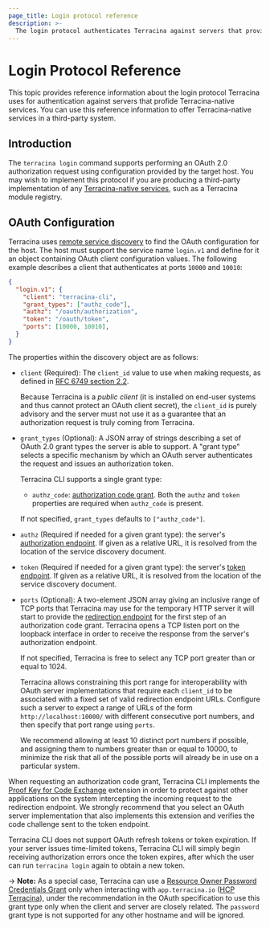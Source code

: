 ```yaml
---
page_title: Login protocol reference
description: >-
  The login protocol authenticates Terracina against servers that provide Terracina-native services. Learn about the login protocol.
---
```


# Login Protocol Reference

This topic provides reference information about the login protocol Terracina uses for authentication against servers that profide Terracina-native services. You can use this reference information to offer Terracina-native services in a third-party system.

## Introduction

The `terracina login` command supports performing an OAuth 2.0 authorization
request using configuration provided by the target host. You may wish to
implement this protocol if you are producing a third-party implementation of
any [Terracina-native services](/terracina/internals/remote-service-discovery),
such as a Terracina module registry.

## OAuth Configuration

Terracina uses [remote service discovery](/terracina/internals/remote-service-discovery) to
find the OAuth configuration for the host. The host must support the service
name `login.v1` and define for it an object containing OAuth client
configuration values. The following example describes a client that authenticates at ports `10000` and `10010`:

```json
{
  "login.v1": {
    "client": "terracina-cli",
    "grant_types": ["authz_code"],
    "authz": "/oauth/authorization",
    "token": "/oauth/token",
    "ports": [10000, 10010],
  }
}
```

The properties within the discovery object are as follows:

* `client` (Required): The `client_id` value to use when making requests, as
  defined in [RFC 6749 section 2.2](https://tools.ietf.org/html/rfc6749#section-2.2).

  Because Terracina is a _public client_ (it is installed on end-user systems
  and thus cannot protect an OAuth client secret), the `client_id` is purely
  advisory and the server must not use it as a guarantee that an authorization
  request is truly coming from Terracina.

* `grant_types` (Optional): A JSON array of strings describing a set of OAuth
  2.0 grant types the server is able to support. A "grant type" selects a
  specific mechanism by which an OAuth server authenticates the request and
  issues an authorization token.

  Terracina CLI supports a single grant type:

  * `authz_code`: [authorization code grant](https://tools.ietf.org/html/rfc6749#section-4.1).
    Both the `authz` and `token` properties are required when `authz_code` is
    present.

  If not specified, `grant_types` defaults to `["authz_code"]`.

* `authz` (Required if needed for a given grant type): the server's
  [authorization endpoint](https://tools.ietf.org/html/rfc6749#section-3.1).
  If given as a relative URL, it is resolved from the location of the
  service discovery document.

* `token` (Required if needed for a given grant type): the server's
  [token endpoint](https://tools.ietf.org/html/rfc6749#section-3.2).
  If given as a relative URL, it is resolved from the location of the
  service discovery document.

* `ports` (Optional): A two-element JSON array giving an inclusive range of
  TCP ports that Terracina may use for the temporary HTTP server it will start
  to provide the [redirection endpoint](https://tools.ietf.org/html/rfc6749#section-3.1.2)
  for the first step of an authorization code grant. Terracina opens a TCP
  listen port on the loopback interface in order to receive the response from
  the server's authorization endpoint.

  If not specified, Terracina is free to select any TCP port greater than or
  equal to 1024.

  Terracina allows constraining this port range for interoperability with OAuth
  server implementations that require each `client_id` to be associated with
  a fixed set of valid redirection endpoint URLs. Configure such a server
  to expect a range of URLs of the form `http://localhost:10000/`
  with different consecutive port numbers, and then specify that port range
  using `ports`.

  We recommend allowing at least 10 distinct port numbers if possible, and
  assigning them to numbers greater than or equal to 10000, to minimize the
  risk that all of the possible ports will already be in use on a particular
  system.

When requesting an authorization code grant, Terracina CLI implements the
[Proof Key for Code Exchange](https://tools.ietf.org/html/rfc7636) extension in
order to protect against other applications on the system intercepting the
incoming request to the redirection endpoint. We strongly recommend that you
select an OAuth server implementation that also implements this extension and
verifies the code challenge sent to the token endpoint.

Terracina CLI does not support OAuth refresh tokens or token expiration. If your
server issues time-limited tokens, Terracina CLI will simply begin receiving
authorization errors once the token expires, after which the user can run
`terracina login` again to obtain a new token.

-> **Note:** As a special case, Terracina can use a
[Resource Owner Password Credentials Grant](https://tools.ietf.org/html/rfc6749#section-4.3)
only when interacting with `app.terracina.io` ([HCP Terracina](https://cloud.hashicorp.com/products/terracina)),
under the recommendation in the OAuth specification to use this grant type only
when the client and server are closely related. The `password` grant type is
not supported for any other hostname and will be ignored.
